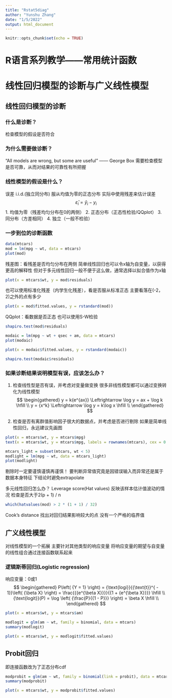 ---
title: "Rstat5diag"
author: "Yunshu Zhang"
date: "1/5/2022"
output: html_document
---

```{r setup, include=FALSE}
knitr::opts_chunk$set(echo = TRUE)
```

# R语言系列教学——常用统计函数
# 线性回归模型的诊断与广义线性模型

## 线性回归模型的诊断

### 什么是诊断？
检查模型的假设是否符合

### 为什么需要做诊断？
“All models are wrong, but some are useful” —— George Box
需要检查模型是否可靠，从而对结果的可靠性有所把握

### 线性模型的假设是什么？
误差 i.i.d.(独立同分布) 服从均值为零的正态分布
实际中使用残差来估计误差
$$
{\hat \varepsilon _i} = {\hat y_i} - {y_i}
$$
1. 均值为零（残差均匀分布在0的两侧）
2. 正态分布（正态性检验/QQplot）
3. 同分布（方差相同）
4. 独立（一般不检验）

### 一步到位的诊断函数
```{r}
data(mtcars)
mod = lm(mpg ~ wt, data = mtcars)
plot(mod)
```

残差图：看残差是否均匀分布在两侧
简单线性回归也可以令x轴为自变量，以获得更高的解释性
但对于多元线性回归一般不便于这么做，通常选择以拟合值作为x轴
```{r}
plot(x = mtcars$wt, y = mod$residuals)
```

也可以使用标准化残差（内学生化残差），看是否服从标准正态
主要看落在(-2，2)之外的点有多少
```{r}
plot(x = mod$fitted.values, y = rstandard(mod))
```

QQplot：看数据是否正态
也可以使用S-W检验
```{r}
shapiro.test(mod$residuals)
```


```{r}
modaic = lm(mpg ~ wt + qsec + am, data = mtcars)
plot(modaic)
```

```{r}
plot(x = modaic$fitted.values, y = rstandard(modaic))
```

```{r}
shapiro.test(modaic$residuals)
```


### 如果诊断结果说明模型有误，应该怎么办？

1. 检查线性型是否有误，并考虑对变量做变换
很多非线性模型都可以通过变换转化为线性模型
$$
\begin{gathered}
  y = k{e^{ax}} \Leftrightarrow \log y = ax + \log k \hfill \\
  y = {x^k} \Leftrightarrow \log y = k\log x \hfill \\ 
\end{gathered} 
$$

2. 检查是否有离群值影响因子很大的数据点，并考虑是否进行剔除
如果是简单线性回归，永远建议先画图
```{r}
plot(x = mtcars$wt, y = mtcars$mpg)
text(x = mtcars$wt, y = mtcars$mpg, labels = rownames(mtcars), cex = 0.8)
```

```{r}
mtcars_light = subset(mtcars, wt < 5)
modlight = lm(mpg ~ wt, data = mtcars_light)
plot(modlight)
```

剔除时一定要谨慎谨慎再谨慎！
要判断异常值究竟是因错误输入而异常还是属于数据本身特征
下结论时避免extrapolate

多元线性回归怎么办？
Leverage score(Hat values)
反映该样本估计值波动的情况
检查是否大于2(p + 1) / n
```{r}
which(hatvalues(mod) > 2 * (1 + 1) / 32)
```

Cook's distance
找出对回归结果影响较大的点
没有一个严格的临界值


## 广义线性模型

对线性模型的一个拓展
主要针对其他类型的响应变量
将响应变量的期望与自变量的线性组合通过连接函数联系起来

### 逻辑斯蒂回归(Logistic regression)
响应变量：0或1
$$
\begin{gathered}
  P\left( {Y = 1} \right) = {\text{logi}}{{\text{t}}^{ - 1}}\left( {\beta X} \right) = \frac{{{e^{\beta X}}}}{{1 + {e^{\beta X}}}} \hfill \\
  {\text{logit}}(P) = \log \left( {\frac{P}{{1 - P}}} \right) = \beta X \hfill \\ 
\end{gathered} 
$$

```{r}
plot(x = mtcars$wt, y = mtcars$am)
```

```{r}
modlogit = glm(am ~ wt, family = binomial, data = mtcars)
summary(modlogit)
```

```{r}
plot(x = mtcars$wt, y = modlogit$fitted.values)
```

## Probit回归
即连接函数改为了正态分布cdf
```{r}
modprobit = glm(am ~ wt, family = binomial(link = probit), data = mtcars)
summary(modprobit)
```

```{r}
plot(x = mtcars$wt, y = modprobit$fitted.values)
```






